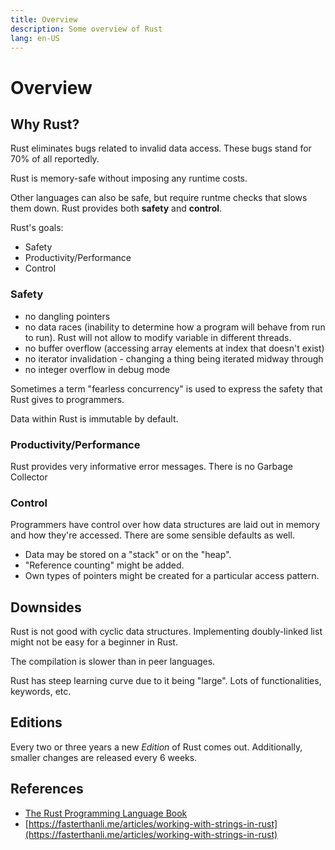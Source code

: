 ```yaml
---
title: Overview
description: Some overview of Rust
lang: en-US
---
```



# Overview

## Why Rust?

Rust eliminates bugs related to invalid data access. These bugs stand for 70% of
all reportedly.

Rust is memory-safe without imposing any runtime costs.

Other languages can also be safe, but require runtme checks that slows them
down. Rust provides both **safety** and **control**.

Rust's goals:

- Safety
- Productivity/Performance
- Control

### Safety

- no dangling pointers
- no data races (inability to determine how a program will behave from run to
  run). Rust will not allow to modify variable in different threads.
- no buffer overflow (accessing array elements at index that doesn't exist)
- no iterator invalidation - changing a thing being iterated midway through
- no integer overflow in debug mode

Sometimes a term "fearless concurrency" is used to express the safety that Rust
gives to programmers.

Data within Rust is immutable by default.

### Productivity/Performance

Rust provides very informative error messages.
There is no Garbage Collector

### Control

Programmers have control over how data structures are laid out in memory and how
they're accessed. There are some sensible defaults as well.

- Data may be stored on a "stack" or on the "heap".
- "Reference counting" might be added.
- Own types of pointers might be created for a particular access pattern.

## Downsides

Rust is not good with cyclic data structures. Implementing doubly-linked list
might not be easy for a beginner in Rust.

The compilation is slower than in peer languages.

Rust has steep learning curve due to it being "large". Lots of functionalities,
keywords, etc.

## Editions

Every two or three years a new *Edition* of Rust comes out. Additionally, smaller
changes are released every 6 weeks.

## References

- [The Rust Programming Language Book](https://doc.rust-lang.org/book/)
- [https://fasterthanli.me/articles/working-with-strings-in-rust](https://fasterthanli.me/articles/working-with-strings-in-rust)